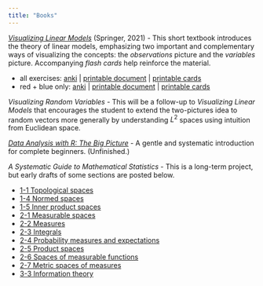 ```yaml
---
title: "Books"
---
```



*[Visualizing Linear Models](https://www.dpbolvw.net/click-100373821-12898971?url=https%3A%2F%2Fwww.springer.com%2Fgp%2Fbook%2F9783030641665%3FcountryChanged%3Dtrue)* (Springer, 2021) - This short textbook introduces the theory of linear models, emphasizing two important and complementary ways of visualizing the concepts: the *observations* picture and the *variables* picture. Accompanying *flash cards* help reinforce the material.

- all exercises: [anki](static/books/VLM-all.apkg) | [printable document](static/books/VLM-all-exercises.pdf) | [printable cards](static/books/VLM-all-cards.pdf)
- red + blue only: [anki](static/books/VLM-select.apkg) | [printable document](static/books/VLM-select-exercises.pdf) | [printable cards](static/books/VLM-select-cards.pdf)


*Visualizing Random Variables* - This will be a follow-up to *Visualizing Linear Models* that encourages the student to extend the two-pictures idea to random vectors more generally by understanding $L^2$ spaces using intuition from Euclidean space.


*[Data Analysis with R: The Big Picture](static/books/Data-Analysis-with-R.pdf)* - A gentle and systematic introduction for complete beginners. (Unfinished.)


*A Systematic Guide to Mathematical Statistics* - This is a long-term project, but early drafts of some sections are posted below.

- [1-1 Topological spaces](static/books/1-1-topological-spaces.pdf)
- [1-4 Normed spaces](static/books/1-4-normed-spaces.pdf)
- [1-5 Inner product spaces](static/books/1-5-inner-product-spaces.pdf)
- [2-1 Measurable spaces](static/books/2-1-measurable-spaces.pdf)
- [2-2 Measures](static/books/2-2-measures.pdf)
- [2-3 Integrals](static/books/2-3-integrals.pdf)
- [2-4 Probability measures and expectations](static/books/2-4-probability-measures-and-expectations.pdf)
- [2-5 Product spaces](static/books/2-5-product-spaces.pdf)
- [2-6 Spaces of measurable functions](static/books/2-6-spaces-of-measurable-functions.pdf)
- [2-7 Metric spaces of measures](static/books/2-7-metric-spaces-of-measures.pdf)
- [3-3 Information theory](static/books/3-3-information-theory.pdf)